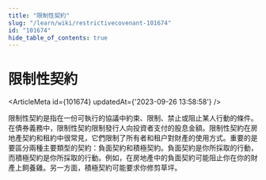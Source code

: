 ```yaml
---
title: "限制性契約"
slug: "/learn/wiki/restrictivecovenant-101674"
id: "101674"
hide_table_of_contents: true
---
```



# 限制性契約

<ArticleMeta id={101674} updatedAt={'2023-09-26 13:58:58'} />
<div className='border-solid border-b border-t-0 my-4 border-[var(--ifm-color-gray-300)]' />

限制性契約是指在一份可執行的協議中約束、限制、禁止或阻止某人行動的條件。在債券義務中，限制性契約限制發行人向投資者支付的股息金額。限制性契約在房地產契約和租約中很常見，它們限制了所有者和租户對財產的使用方式。重要的是要區分兩種主要類型的契約：負面契約和積極契約。負面契約是你所採取的行動，而積極契約是你所採取的行動。例如，在房地產中的負面契約可能阻止你在你的財產上飼養雞。另一方面，積極契約可能要求你修剪草坪。
